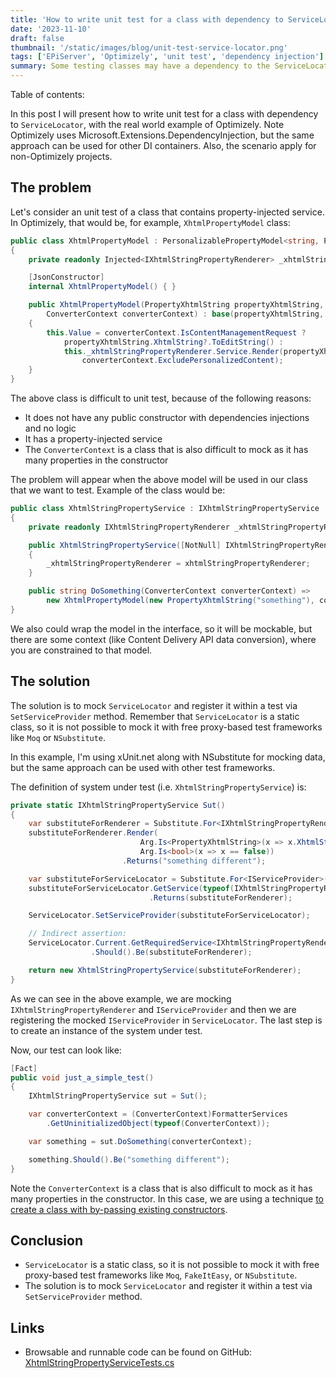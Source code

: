 ```yaml
---
title: 'How to write unit test for a class with dependency to ServiceLocator (with example of Optimizely)?'
date: '2023-11-10'
draft: false
thumbnail: '/static/images/blog/unit-test-service-locator.png'
tags: ['EPiServer', 'Optimizely', 'unit test', 'dependency injection']
summary: Some testing classes may have a dependency to the ServiceLocator, so the dependencies are injected via property, for example. That makes class more difficult to unit test. In this post I will present how to write unit test for a class with dependency to ServiceLocator, with the real world example of Optimizely.
---
```


Table of contents:

<TOCInline toc={props.toc} exclude="Introduction" />

In this post I will present how to write unit test for a class with dependency to `ServiceLocator`, with the real world example of Optimizely. Note Optimizely uses Microsoft.Extensions.DependencyInjection, but the same approach can be used for other DI containers. Also, the scenario apply for non-Optimizely projects.

## The problem

Let's consider an unit test of a class that contains property-injected service. In Optimizely, that would be, for example, `XhtmlPropertyModel` class:

```csharp
public class XhtmlPropertyModel : PersonalizablePropertyModel<string, PropertyXhtmlString>
{
    private readonly Injected<IXhtmlStringPropertyRenderer> _xhtmlStringPropertyRenderer;

    [JsonConstructor]
    internal XhtmlPropertyModel() { }

    public XhtmlPropertyModel(PropertyXhtmlString propertyXhtmlString,
        ConverterContext converterContext) : base(propertyXhtmlString, converterContext)
    {
        this.Value = converterContext.IsContentManagementRequest ?
            propertyXhtmlString.XhtmlString?.ToEditString() :
            this._xhtmlStringPropertyRenderer.Service.Render(propertyXhtmlString,
                converterContext.ExcludePersonalizedContent);
    }
}
```

The above class is difficult to unit test, because of the following reasons:

- It does not have any public constructor with dependencies injections and no logic
- It has a property-injected service
- The `ConverterContext` is a class that is also difficult to mock as it has many properties in the constructor

The problem will appear when the above model will be used in our class that we want to test. Example of the class would be:

```csharp
public class XhtmlStringPropertyService : IXhtmlStringPropertyService
{
    private readonly IXhtmlStringPropertyRenderer _xhtmlStringPropertyRenderer;

    public XhtmlStringPropertyService([NotNull] IXhtmlStringPropertyRenderer xhtmlStringPropertyRenderer)
    {
        _xhtmlStringPropertyRenderer = xhtmlStringPropertyRenderer;
    }

    public string DoSomething(ConverterContext converterContext) =>
        new XhtmlPropertyModel(new PropertyXhtmlString("something"), converterContext)?.Value;
}
```

We also could wrap the model in the interface, so it will be mockable, but there are some context (like Content Delivery API data conversion), where you are constrained to that model.

## The solution

The solution is to mock `ServiceLocator` and register it within a test via `SetServiceProvider` method. Remember that `ServiceLocator` is a static class, so it is not possible to mock it with free proxy-based test frameworks like `Moq` or `NSubstitute`.

In this example, I'm using xUnit.net along with NSubstitute for mocking data, but the same approach can be used with other test frameworks.

The definition of system under test (i.e. `XhtmlStringPropertyService`) is:

```csharp
private static IXhtmlStringPropertyService Sut()
{
    var substituteForRenderer = Substitute.For<IXhtmlStringPropertyRenderer>();
    substituteForRenderer.Render(
                             Arg.Is<PropertyXhtmlString>(x => x.XhtmlString.ToString() == "something"),
                             Arg.Is<bool>(x => x == false))
                         .Returns("something different");

    var substituteForServiceLocator = Substitute.For<IServiceProvider>();
    substituteForServiceLocator.GetService(typeof(IXhtmlStringPropertyRenderer))
                               .Returns(substituteForRenderer);

    ServiceLocator.SetServiceProvider(substituteForServiceLocator);

    // Indirect assertion:
    ServiceLocator.Current.GetRequiredService<IXhtmlStringPropertyRenderer>()
                  .Should().Be(substituteForRenderer);

    return new XhtmlStringPropertyService(substituteForRenderer);
}
```

As we can see in the above example, we are mocking `IXhtmlStringPropertyRenderer` and `IServiceProvider` and then we are registering the mocked `IServiceProvider` in `ServiceLocator`. The last step is to create an instance of the system under test.

Now, our test can look like:

```csharp
[Fact]
public void just_a_simple_test()
{
    IXhtmlStringPropertyService sut = Sut();

    var converterContext = (ConverterContext)FormatterServices
        .GetUninitializedObject(typeof(ConverterContext));

    var something = sut.DoSomething(converterContext);

    something.Should().Be("something different");
}
```

Note the `ConverterContext` is a class that is also difficult to mock as it has many properties in the constructor. In this case, we are using a technique [to create a class with by-passing existing constructors](create-unmockable-ctor).

## Conclusion

* `ServiceLocator` is a static class, so it is not possible to mock it with free proxy-based test frameworks like `Moq`, `FakeItEasy`, or `NSubstitute`.
* The solution is to mock `ServiceLocator` and register it within a test via `SetServiceProvider` method.

## Links

* Browsable and runnable code can be found on GitHub: [XhtmlStringPropertyServiceTests.cs](https://github.com/dariusz-wozniak/OptimizelyFoundation/blob/main/tests/Foundation.Tests.Unit/BlogRelatedCode/XhtmlStringPropertyServiceTests.cs)